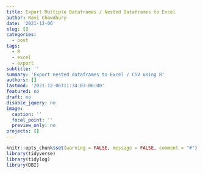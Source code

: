```yaml
---
title: Export Multiple Dataframes / Nested Dataframes to Excel
author: Ravi Chowdhury
date: '2021-12-06'
slug: []
categories:
  - post
tags:
  - R
  - excel
  - export
subtitle: ''
summary: 'Export nested dataframes to Excel / CSV using R'
authors: []
lastmod: '2021-12-06T11:34:03-06:00'
featured: no
draft: no
disable_jquery: no
image:
  caption: ''
  focal_point: ''
  preview_only: no
projects: []
---
```


```r
knitr::opts_chunk$set(warning = FALSE, message = FALSE, comment = "#")
library(tidyverse)
library(tidylog)
library(DBI)

```

